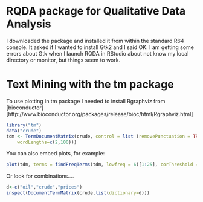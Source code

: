 RQDA package for Qualitative Data Analysis
==========================================
I downloaded the package and installed it from within the standard R64 console.  It asked if I wanted to install Gtk2 and I said OK.  I am getting some errors about Gtk when I  launch RQDA in RStudio about not know my local directory or monitor, but things seem to work.

Text Mining with the tm package
========================================================
To use plotting in tm package I needed to install Rgraphviz from [bioconductor][http://www.bioconductor.org/packages/release/bioc/html/Rgraphviz.html]


```r
library("tm")
data("crude")
tdm <- TermDocumentMatrix(crude, control = list (removePunctuation = TRUE,                                                  removeNumbers = TRUE,                                                  stopwords = TRUE,
    wordLengths=c(2,100)))
```

You can also embed plots, for example:

```r
plot(tdm, terms = findFreqTerms(tdm, lowfreq = 6)[1:25], corThreshold = 0.5)
```
Or look for combinations....
```r
d<-c("oil","crude","prices")
inspect(DocumentTermMatrix(crude,list(dictionary=d)))
```